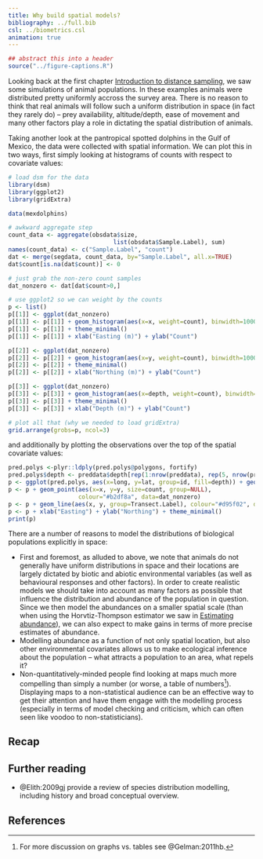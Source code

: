```yaml
---
title: Why build spatial models?
bibliography: ../full.bib
csl: ../biometrics.csl
animation: true
---
```


```r
## abstract this into a header
source("../figure-captions.R")
```

Looking back at the first chapter [Introduction to distance sampling](distance-intro.html), we saw some simulations of animal populations. In these examples animals were distributed pretty uniformly accross the survey area. There is no reason to think that real animals will follow such a uniform distribution in space (in fact they rarely do) -- prey availability, altitude/depth, ease of movement and many other factors play a role in dictating the spatial distribution of animals.

Taking another look at the pantropical spotted dolphins in the Gulf of Mexico, the data were collected with spatial information. We can plot this in two ways, first simply looking at histograms of counts with respect to covariate values:

```r
# load dsm for the data
library(dsm)
library(ggplot2)
library(gridExtra)

data(mexdolphins)

# awkward aggregate step
count_data <- aggregate(obsdata$size,
                              list(obsdata$Sample.Label), sum)
names(count_data) <- c("Sample.Label", "count")
dat <- merge(segdata, count_data, by="Sample.Label", all.x=TRUE)
dat$count[is.na(dat$count)] <- 0

# just grab the non-zero count samples
dat_nonzero <- dat[dat$count>0,]

# use ggplot2 so we can weight by the counts
p <- list()
p[[1]] <- ggplot(dat_nonzero)
p[[1]] <- p[[1]] + geom_histogram(aes(x=x, weight=count), binwidth=100000)
p[[1]] <- p[[1]] + theme_minimal()
p[[1]] <- p[[1]] + xlab("Easting (m)") + ylab("Count")

p[[2]] <- ggplot(dat_nonzero)
p[[2]] <- p[[2]] + geom_histogram(aes(x=y, weight=count), binwidth=100000)
p[[2]] <- p[[2]] + theme_minimal()
p[[2]] <- p[[2]] + xlab("Northing (m)") + ylab("Count")

p[[3]] <- ggplot(dat_nonzero)
p[[3]] <- p[[3]] + geom_histogram(aes(x=depth, weight=count), binwidth=250)
p[[3]] <- p[[3]] + theme_minimal()
p[[3]] <- p[[3]] + xlab("Depth (m)") + ylab("Count")

# plot all that (why we needed to load gridExtra)
grid.arrange(grobs=p, ncol=3)
```

and additionally by plotting the observations over the top of the spatial covariate values:
```r
pred.polys <-plyr::ldply(pred.polys@polygons, fortify)
pred.polys$depth <- preddata$depth[rep(1:nrow(preddata), rep(5, nrow(preddata)))]
p <- ggplot(pred.polys, aes(x=long, y=lat, group=id, fill=depth)) + geom_polygon()
p <- p + geom_point(aes(x=x, y=y, size=count, group=NULL),
                    colour="#b2df8a", data=dat_nonzero)
p <- p + geom_line(aes(x, y, group=Transect.Label), colour="#d95f02", data=segdata)
p <- p + xlab("Easting") + ylab("Northing") + theme_minimal()
print(p)
```



There are a number of reasons to model the distributions of biological populations explicitly in space:

  * First and foremost, as alluded to above, we note that animals do not generally have uniform distributions in space and their locations are largely dictated by biotic and abiotic environmental variables (as well as behavioural responses and other factors). In order to create realistic models we should take into account as many factors as possible that influence the distribution and abundance of the population in question. Since we then model the abundances on a smaller spatial scale (than when using the Horvtiz-Thompson estimator we saw in [Estimating abundance](distance-abundance.html)), we can also expect to make gains in terms of more precise estimates of abundance.
  * Modelling abundance as a function of not only spatial location, but also other environmental covariates allows us to make ecological inference about the population -- what attracts a population to an area, what repels it?
  * Non-quantitatively-minded people find looking at maps much more compelling than simply a number (or worse, a table of numbers[^notables]). Displaying maps to a non-statistical audience can be an effective way to get their attention and have them engage with the modelling process (especially in terms of model checking and criticism, which can often seen like voodoo to non-statisticians).







## Recap

## Further reading

  * @Elith:2009gj provide a review of species distribution modelling, including history and broad conceptual overview.


## References

[^notables]: For more discussion on graphs vs. tables see @Gelman:2011hb.


